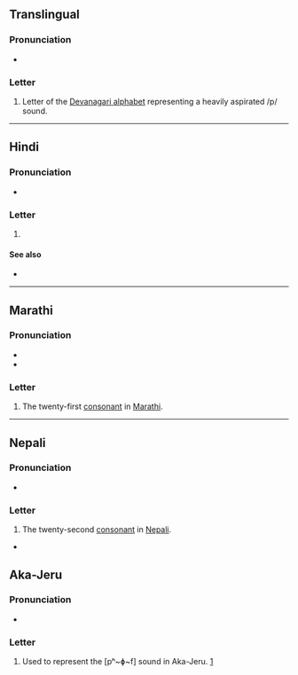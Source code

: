 {{also|फ़}}
{{character info}}
==Translingual==

===Pronunciation===
* {{IPA|mul|/pʰə/}}

===Letter===
{{mul-Deva|pha}}

# Letter of the [[Devanagari alphabet]] representing a heavily aspirated /p/ sound.

----

==Hindi==

===Pronunciation===
* {{hi-IPA|फ.}}

===Letter===
{{head|hi|letter}}

# {{n-g|the twenty-second [[consonant]] in [[Hindi]]}}

====See also====
* {{list:Devanagari script letters/hi}}

----

==Marathi==

===Pronunciation===
* {{IPA|mr|/pʰə/}}
* {{IPA|mr|/fə/}}

===Letter===
{{head|mr|letter}}

# The twenty-first [[consonant]] in [[Marathi]].

----

==Nepali==

===Pronunciation===
* {{ne-IPA}}

===Letter===
{{head|ne|letter}}

# The twenty-second [[consonant]] in [[Nepali]].

*

==Aka-Jeru==

===Pronunciation===
* {{IPA|xsr|/pʰ~ɸ~f/}}

===Letter===
{{head|xsr|letter|tr=ph}}

# Used to represent the [pʰ~ɸ~f] sound in Aka-Jeru. [https://omniglot.com/writing/akajeru.htm]